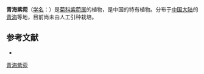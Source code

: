 {{Speciesbox
| name = 青海紫菀
| status = 
| status_system = 
| image =
| genus = Aster
| species = lipskyi
| authority = Komar.
}}

'''青海紫菀'''（[[学名|学名]]：{{lang|la|''Aster lipskyi''}}）是[[菊科|菊科]][[紫菀属|紫菀属]]的植物，是中国的特有植物。分布于[[中国大陆|中国大陆]]的[[青海|青海]]等地，目前尚未由人工引种栽培。

== 参考文献 ==
<div class="references-small">
* {{cite web| url =http://www.bioinfo.cn/db05/KmzwSpecies.php?action=view&id=2604| title =青海紫菀| work =《中国高等植物数据库全库》| publisher =中国科学院微生物研究所| author =昆明植物研究所| accessdate =2009-02-23| deadurl =yes| archiveurl =https://web.archive.org/web/20160305080530/http://www.bioinfo.cn/db05/KmzwSpecies.php?action=view&id=2604| archivedate =2016-03-05}}
</div>
{{Taxonbar|from=Q15226117}}

[[Category:紫菀属|青海紫菀]]


{{植物小作品}}